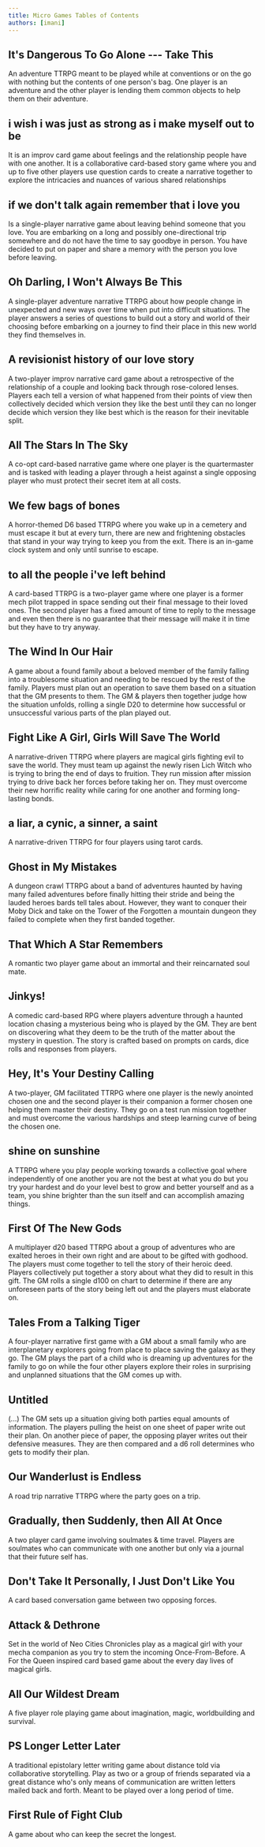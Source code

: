 ```yaml
---
title: Micro Games Tables of Contents
authors: [imani]
---
```


## It's Dangerous To Go Alone --- Take This

An adventure TTRPG meant to be played while at conventions or on the go with nothing but the contents of one person's bag. One player is an adventure and the other player is lending them common objects to help them on their adventure. 

## i wish i was just as strong as i make myself out to be

It is an improv card game about feelings and the relationship people have with one another. It is a collaborative card-based story game where you and up to five other players use question cards to create a narrative together to explore the intricacies and nuances of various shared relationships

## if we don't talk again remember that i love you


Is a single-player narrative game about leaving behind someone that you love. You are embarking on a long and possibly one-directional trip somewhere and do not have the time to say goodbye in person. You have decided to put on paper and share a memory with the person you love before leaving. 

## Oh Darling, I Won't Always Be This

A single-player adventure narrative TTRPG about how people change in unexpected and new ways over time when put into difficult situations. The player answers a series of questions to build out a story and world of their choosing before embarking on a journey to find their place in this new world they find themselves in. 

## A revisionist history of our love story

A two-player improv narrative card game about a retrospective of the relationship of a couple and looking back through rose-colored lenses. Players each tell a version of what happened from their points of view then collectively decided which version they like the best until they can no longer decide which version they like best which is the reason for their inevitable split. 

## All The Stars In The Sky

A co-opt card-based narrative game where one player is the quartermaster and is tasked with leading a player through a heist against a single opposing player who must protect their secret item at all costs. 

## We few bags of bones

A horror-themed D6 based TTRPG where you wake up in a cemetery and must escape it but at every turn, there are new and frightening obstacles that stand in your way trying to keep you from the exit. There is an in-game clock system and only until sunrise to escape.

## to all the people i've left behind

A card-based TTRPG is a two-player game where one player is a former mech pilot trapped in space sending out their final message to their loved ones. The second player has a fixed amount of time to reply to the message and even then there is no guarantee that their message will make it in time but they have to try anyway. 

## The Wind In Our Hair

A game about a found family about a beloved member of the family falling into a troublesome situation and needing to be rescued by the rest of the family. Players must plan out an operation to save them based on a situation that the GM presents to them. The GM & players then together judge how the situation unfolds, rolling a single D20 to determine how successful or unsuccessful various parts of the plan played out.  

## Fight Like A Girl, Girls Will Save The World

A narrative-driven TTRPG where players are magical girls fighting evil to save the world. They must team up against the newly risen Lich Witch who is trying to bring the end of days to fruition. They run mission after mission trying to drive back her forces before taking her on. They must overcome their new horrific reality while caring for one another and forming long-lasting bonds.

## a liar, a cynic, a sinner, a saint

A narrative-driven TTRPG for four players using tarot cards. 

## Ghost in My Mistakes

A dungeon crawl TTRPG about a band of adventures haunted by having many failed adventures before finally hitting their stride and being the lauded heroes bards tell tales about. However, they want to conquer their Moby Dick and take on the Tower of the Forgotten a mountain dungeon they failed to complete when they first banded together. 

## That Which A Star Remembers

A romantic two player game about an immortal and their reincarnated soul mate. 

## Jinkys!

A comedic card-based RPG where players adventure through a haunted location chasing a mysterious being who is played by the GM. They are bent on discovering what they deem to be the truth of the matter about the mystery in question. The story is crafted based on prompts on cards, dice rolls and responses from players.

## Hey, It's Your Destiny Calling

A two-player, GM facilitated TTRPG where one player is the newly anointed chosen one and the second player is their companion a former chosen one helping them master their destiny. They go on a test run mission together and must overcome the various hardships and steep learning curve of being the chosen one. 

## shine on sunshine

A TTRPG where you play people working towards a collective goal where independently of one another you are not the best at what you do but you try your hardest and do your level best to grow and better yourself and as a team, you shine brighter than the sun itself and can accomplish amazing things.

## First Of The New Gods

A multiplayer d20 based TTRPG about a group of adventures who are exalted heroes in their own right and are about to be gifted with godhood. The players must come together to tell the story of their heroic deed. Players collectively put together a story about what they did to result in this gift. The GM rolls a single d100 on chart to determine if there are any unforeseen parts of the story being left out and the players must elaborate on.

## Tales From a Talking Tiger

A four-player narrative first game with a GM about a small family who are interplanetary explorers going from place to place saving the galaxy as they go. The GM plays the part of a child who is dreaming up adventures for the family to go on while the four other players explore their roles in surprising and unplanned situations that the GM comes up with. 

## Untitled

(...) The GM sets up a situation giving both parties equal amounts of information. The players pulling the heist on one sheet of paper write out their plan. On another piece of paper, the opposing player writes out their defensive measures. They are then compared and a d6 roll determines who gets to modify their plan. 

## Our Wanderlust is Endless

A road trip narrative TTRPG where the party goes on a trip. 

## Gradually, then Suddenly, then All At Once

A two player card game involving soulmates & time travel. Players are soulmates who can communicate with one another but only via a journal that their future self has. 

## Don't Take It Personally, I Just Don't Like You

A card based conversation game between two opposing forces.

## Attack & Dethrone

Set in the world of Neo Cities Chronicles play as a magical girl with your mecha companion as you try to stem the incoming Once-From-Before. A For the Queen inspired card based game about the every day lives of magical girls. 

## All Our Wildest Dream

A five player role playing game about imagination, magic, worldbuilding and survival. 

## PS Longer Letter Later

A traditional epistolary letter writing game about distance told via collaborative storytelling. Play as two or a group of friends separated via a great distance who's only means of communication are written letters mailed back and forth. Meant to be played over a long period of time.

## First Rule of Fight Club

A game about who can keep the secret the longest.